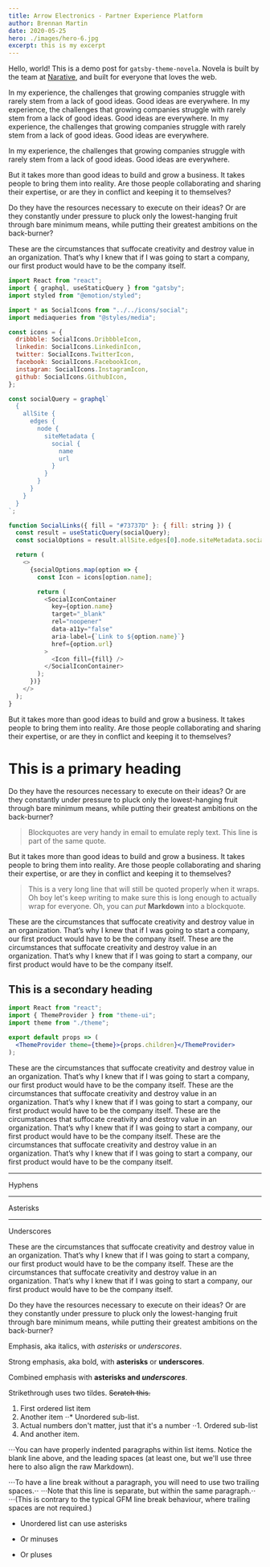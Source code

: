```yaml
---
title: Arrow Electronics - Partner Experience Platform
author: Brennan Martin
date: 2020-05-25
hero: ./images/hero-6.jpg
excerpt: this is my excerpt
---
```


Hello, world! This is a demo post for `gatsby-theme-novela`. Novela is built by the team at [Narative](https://narative.co), and built for everyone that loves the web.

In my experience, the challenges that growing companies struggle with rarely stem from a lack of good ideas. Good ideas are everywhere.
In my experience, the challenges that growing companies struggle with rarely stem from a lack of good ideas. Good ideas are everywhere.
In my experience, the challenges that growing companies struggle with rarely stem from a lack of good ideas. Good ideas are everywhere.

In my experience, the challenges that growing companies struggle with rarely stem from a lack of good ideas. Good ideas are everywhere.

But it takes more than good ideas to build and grow a business. It takes people to bring them into reality. Are those people collaborating and sharing their expertise, or are they in conflict and keeping it to themselves?

Do they have the resources necessary to execute on their ideas? Or are they constantly under pressure to pluck only the lowest-hanging fruit through bare minimum means, while putting their greatest ambitions on the back-burner?

These are the circumstances that suffocate creativity and destroy value in an organization. That’s why I knew that if I was going to start a company, our first product would have to be the company itself.

```js
import React from "react";
import { graphql, useStaticQuery } from "gatsby";
import styled from "@emotion/styled";

import * as SocialIcons from "../../icons/social";
import mediaqueries from "@styles/media";

const icons = {
  dribbble: SocialIcons.DribbbleIcon,
  linkedin: SocialIcons.LinkedinIcon,
  twitter: SocialIcons.TwitterIcon,
  facebook: SocialIcons.FacebookIcon,
  instagram: SocialIcons.InstagramIcon,
  github: SocialIcons.GithubIcon,
};

const socialQuery = graphql`
  {
    allSite {
      edges {
        node {
          siteMetadata {
            social {
              name
              url
            }
          }
        }
      }
    }
  }
`;

function SocialLinks({ fill = "#73737D" }: { fill: string }) {
  const result = useStaticQuery(socialQuery);
  const socialOptions = result.allSite.edges[0].node.siteMetadata.social;

  return (
    <>
      {socialOptions.map(option => {
        const Icon = icons[option.name];

        return (
          <SocialIconContainer
            key={option.name}
            target="_blank"
            rel="noopener"
            data-a11y="false"
            aria-label={`Link to ${option.name}`}
            href={option.url}
          >
            <Icon fill={fill} />
          </SocialIconContainer>
        );
      })}
    </>
  );
}
```

But it takes more than good ideas to build and grow a business. It takes people to bring them into reality. Are those people collaborating and sharing their expertise, or are they in conflict and keeping it to themselves?

# This is a primary heading

Do they have the resources necessary to execute on their ideas? Or are they constantly under pressure to pluck only the lowest-hanging fruit through bare minimum means, while putting their greatest ambitions on the back-burner?

> Blockquotes are very handy in email to emulate reply text.
> This line is part of the same quote.

But it takes more than good ideas to build and grow a business. It takes people to bring them into reality. Are those people collaborating and sharing their expertise, or are they in conflict and keeping it to themselves?

> This is a very long line that will still be quoted properly when it wraps. Oh boy let's keep writing to make sure this is long enough to actually wrap for everyone. Oh, you can _put_ **Markdown** into a blockquote.

These are the circumstances that suffocate creativity and destroy value in an organization. That’s why I knew that if I was going to start a company, our first product would have to be the company itself. These are the circumstances that suffocate creativity and destroy value in an organization. That’s why I knew that if I was going to start a company, our first product would have to be the company itself.

## This is a secondary heading

```jsx
import React from "react";
import { ThemeProvider } from "theme-ui";
import theme from "./theme";

export default props => (
  <ThemeProvider theme={theme}>{props.children}</ThemeProvider>
);
```

These are the circumstances that suffocate creativity and destroy value in an organization. That’s why I knew that if I was going to start a company, our first product would have to be the company itself. These are the circumstances that suffocate creativity and destroy value in an organization. That’s why I knew that if I was going to start a company, our first product would have to be the company itself. These are the circumstances that suffocate creativity and destroy value in an organization. That’s why I knew that if I was going to start a company, our first product would have to be the company itself. These are the circumstances that suffocate creativity and destroy value in an organization. That’s why I knew that if I was going to start a company, our first product would have to be the company itself.

---

Hyphens

---

Asterisks

---

Underscores

These are the circumstances that suffocate creativity and destroy value in an organization. That’s why I knew that if I was going to start a company, our first product would have to be the company itself. These are the circumstances that suffocate creativity and destroy value in an organization. That’s why I knew that if I was going to start a company, our first product would have to be the company itself.

Do they have the resources necessary to execute on their ideas? Or are they constantly under pressure to pluck only the lowest-hanging fruit through bare minimum means, while putting their greatest ambitions on the back-burner?

Emphasis, aka italics, with _asterisks_ or _underscores_.

Strong emphasis, aka bold, with **asterisks** or **underscores**.

Combined emphasis with **asterisks and _underscores_**.

Strikethrough uses two tildes. ~~Scratch this.~~

1. First ordered list item
2. Another item
   ⋅⋅\* Unordered sub-list.
3. Actual numbers don't matter, just that it's a number
   ⋅⋅1. Ordered sub-list
4. And another item.

⋅⋅⋅You can have properly indented paragraphs within list items. Notice the blank line above, and the leading spaces (at least one, but we'll use three here to also align the raw Markdown).

⋅⋅⋅To have a line break without a paragraph, you will need to use two trailing spaces.⋅⋅
⋅⋅⋅Note that this line is separate, but within the same paragraph.⋅⋅
⋅⋅⋅(This is contrary to the typical GFM line break behaviour, where trailing spaces are not required.)

- Unordered list can use asterisks

* Or minuses

- Or pluses
